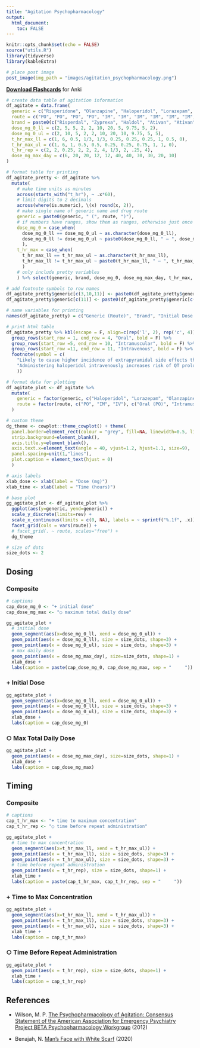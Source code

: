 ```yaml
---
title: "Agitation Psychopharmacology"
output:
  html_document:
    toc: FALSE
---
```


```r
knitr::opts_chunk$set(echo = FALSE)
source("utils.R")
library(tidyverse)
library(kableExtra)
```

```r
# place post image
post_image(img_path = "images/agitation_psychopharmacology.png")
```

**[Download Flashcards](flashcards/agitation_psychopharmacology_20231215.apkg)** for Anki

```r
# create data table of agitation information
df_agitate = data.frame(
  generic = c("Risperidone", "Olanzapine", "Haloperidol", "Lorazepam", "Lorazepam", "Ziprasidone", "Ziprasidone", "Olanzapine", "Aripiprazole", "Haloperidol", "Haloperidol"),
  route = c("PO", "PO", "PO", "PO", "IM", "IM", "IM", "IM", "IM", "IM", "IV"),
  brand = paste0(c("Risperdal", "Zyprexa", "Haldol", "Ativan", "Ativan", "Geodon", "Geodon", "Zyprexa", "Abilify", "Haldol", "Haldol"),"<sup>®</sup>"),
  dose_mg_0_ll = c(2, 5, 5, 2, 2, 10, 20, 5, 9.75, 5, 2),
  dose_mg_0_ul = c(2, 10, 5, 2, 2, 10, 20, 10, 9.75, 5, 5),
  t_hr_max_ll = c(1, 6, 0.5, 1/3, 1/3, 0.25, 0.25, 0.25, 1, 0.5, 0),
  t_hr_max_ul = c(1, 6, 1, 0.5, 0.5, 0.25, 0.25, 0.75, 1, 1, 0),
  t_hr_rep = c(2, 2, 0.25, 2, 2, 2, 4, 1/3, 2, .25, 4),
  dose_mg_max_day = c(6, 20, 20, 12, 12, 40, 40, 30, 30, 20, 10)
)
```

```r
# format table for printing
df_agitate_pretty <- df_agitate %>% 
  mutate(
    # make time units as minutes
    across(starts_with("t_hr"), ~ .x*60),
    # limit digits to 2 decimals
    across(where(is.numeric), \(x) round(x, 2)),
    # make single name of generic name and drug route
    generic = paste0(generic, " (", route, ")"),
    # if numbers have ranges, show them as ranges, otherwise just once
    dose_mg_0 = case_when(
      dose_mg_0_ll == dose_mg_0_ul ~ as.character(dose_mg_0_ll),
      dose_mg_0_ll != dose_mg_0_ul ~ paste0(dose_mg_0_ll, " – ", dose_mg_0_ul)
      ),
    t_hr_max = case_when(
      t_hr_max_ll == t_hr_max_ul ~ as.character(t_hr_max_ll),
      t_hr_max_ll != t_hr_max_ul ~ paste0(t_hr_max_ll, " – ", t_hr_max_ul)
      )
    # only include pretty variables
    ) %>% select(generic, brand, dose_mg_0, dose_mg_max_day, t_hr_max, t_hr_rep)

# add footnote symbols to row names
df_agitate_pretty$generic[c(3,10,11)] <- paste0(df_agitate_pretty$generic[c(3,10,11)],footnote_marker_symbol(1))
df_agitate_pretty$generic[c(11)] <- paste0(df_agitate_pretty$generic[c(11)],footnote_marker_symbol(2))

# name variables for printing
names(df_agitate_pretty) = c("Generic (Route)", "Brand", "Initial Dose (mg)", "Max Total Daily Dose (mg)", "Time to Max Concentration (min)", "Time Before Repeat Administration (min)")

# print html table
df_agitate_pretty %>% kbl(escape = F, align=c(rep('l', 2), rep('c', 4))) %>% kable_styling() %>% 
  group_rows(start_row = 1, end_row = 4, "Oral", bold = F) %>% 
  group_rows(start_row =5, end_row = 10, "Intramuscular", bold = F) %>% 
  group_rows(start_row =11, end_row = 11, "Intravenous", bold = F) %>% 
  footnote(symbol = c(
    "Likely to cause higher incidence of extrapyramidal side effects than other recommended drugs",
    "Administering haloperidol intravenously increases risk of QT prolongation. Avoid if possible, especially in patients w/ borderline QT or taking other medication that can prolong QT. If given IV, limit dose and provide cardiac monitoring."
    ))
```

```r
# format data for plotting
df_agitate_plot <- df_agitate %>% 
  mutate(
    generic = factor(generic, c("Haloperidol", "Lorazepam", "Olanzapine", "Ziprasidone", "Risperidone", "Aripiprazole")),
    route = factor(route, c("PO", "IM", "IV"), c("Oral (PO)", "Intramuscular (IM)", "Intravenous (IV)"))
  )

# custom theme
dg_theme <- cowplot::theme_cowplot() + theme(
  panel.border=element_rect(colour = "grey", fill=NA, linewidth=0.5, linetype = 3),
  strip.background=element_blank(),
  axis.title.y=element_blank(),
  axis.text.x=element_text(angle = 40, vjust=1.2, hjust=1.1, size=9),
  panel.spacing=unit(1,"lines"),
  plot.caption = element_text(hjust = 0)
  )

# axis labels
xlab_dose <- xlab(label = "Dose (mg)")
xlab_time <- xlab(label = "Time (hours)")

# base plot
gg_agitate_plot <- df_agitate_plot %>% 
  ggplot(aes(y=generic, yend=generic)) +
  scale_y_discrete(limits=rev) +
  scale_x_continuous(limits = c(0, NA), labels = ~ sprintf("%.1f", .x)) +
  facet_grid(cols = vars(route)) +
  # facet_grid(. ~ route, scales="free") +
  dg_theme

# size of dots
size_dots <- 2
```

## Dosing {.tabset}

### Composite

```r
# captions
cap_dose_mg_0 <- "+ initial dose"
cap_dose_mg_max <- "○ maximum total daily dose"

gg_agitate_plot +
  # initial dose
  geom_segment(aes(x=dose_mg_0_ll, xend = dose_mg_0_ul)) +
  geom_point(aes(x = dose_mg_0_ll), size = size_dots, shape=3) +
  geom_point(aes(x = dose_mg_0_ul), size = size_dots, shape=3) +
  # max daily dose
  geom_point(aes(x = dose_mg_max_day), size=size_dots, shape=1) +
  xlab_dose +
  labs(caption = paste(cap_dose_mg_0, cap_dose_mg_max, sep = "     "))
```

### + Initial Dose

```r
gg_agitate_plot +
  geom_segment(aes(x=dose_mg_0_ll, xend = dose_mg_0_ul)) +
  geom_point(aes(x = dose_mg_0_ll), size = size_dots, shape=3) +
  geom_point(aes(x = dose_mg_0_ul), size = size_dots, shape=3) +
  xlab_dose +
  labs(caption = cap_dose_mg_0)
```

### ○ Max Total Daily Dose

```r
gg_agitate_plot + 
  geom_point(aes(x = dose_mg_max_day), size=size_dots, shape=1) + 
  xlab_dose +
  labs(caption = cap_dose_mg_max)
```

## Timing {.tabset}

### Composite

```r
# captions
cap_t_hr_max <- "+ time to maximum concentration"
cap_t_hr_rep <- "○ time before repeat administration"

gg_agitate_plot +
  # time to max concentration
  geom_segment(aes(x=t_hr_max_ll, xend = t_hr_max_ul)) +
  geom_point(aes(x = t_hr_max_ll), size = size_dots, shape=3) +
  geom_point(aes(x = t_hr_max_ul), size = size_dots, shape=3) +
  # time before repeat administration
  geom_point(aes(x = t_hr_rep), size = size_dots, shape=1) +
  xlab_time +
  labs(caption = paste(cap_t_hr_max, cap_t_hr_rep, sep = "     "))
```

### + Time to Max Concentration

```r
gg_agitate_plot +
  geom_segment(aes(x=t_hr_max_ll, xend = t_hr_max_ul)) +
  geom_point(aes(x = t_hr_max_ll), size = size_dots, shape=3) +
  geom_point(aes(x = t_hr_max_ul), size = size_dots, shape=3) +
  xlab_time +
  labs(caption = cap_t_hr_max)
```

### ○ Time Before Repeat Administration

```r
gg_agitate_plot + 
  geom_point(aes(x = t_hr_rep), size = size_dots, shape=1) + 
  xlab_time +
  labs(caption = cap_t_hr_rep)
```

## 

## References

* Wilson, M. P. <a href="https://doi.org/10.5811/westjem.2011.9.6866">The Psychopharmacology of Agitation: Consensus Statement of the American Association for Emergency Psychiatry Project BETA Psychopharmacology Workgroup</a> (2012)

* Benajah, N. <a href="https://unsplash.com/photos/mans-face-with-white-scarf-5_gku5Usbzk">Man’s Face with White Scarf</a> (2020)
